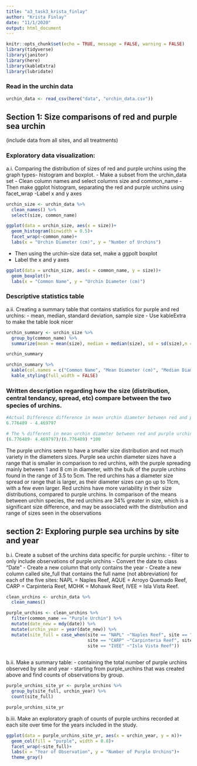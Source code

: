 ```yaml
---
title: "a3_task3_krista_finlay"
author: "Krista Finlay"
date: "11/1/2020"
output: html_document
---
```


```r
knitr::opts_chunk$set(echo = TRUE, message = FALSE, warning = FALSE)
library(tidyverse)
library(janitor)
library(here)
library(kableExtra)
library(lubridate)
```

### Read in the urchin data

```r
urchin_data <- read_csv(here("data", "urchin_data.csv"))
```

## Section 1: Size comparisons of red and purple sea urchin
(include data from all sites, and all treatments)

### Exploratory data visualization: 
a.i. Comparing the distribution of sizes of red and purple urchins using the graph types- histogram and boxplot.
- Make a subset from the urchin_data set
- Clean column names and select columns size and common_name
-Then make ggplot histogram, separating the red and purple urchins using facet_wrap
-Label x and y axes



```r
urchin_size <- urchin_data %>% 
  clean_names() %>% 
  select(size, common_name)

ggplot(data = urchin_size, aes(x = size))+
  geom_histogram(binwidth = 0.5)+
  facet_wrap(~common_name)+
  labs(x = "Urchin Diameter (cm)", y = "Number of Urchins")

```
 
- Then using the urchin-size data set, make a ggpolt boxplot
- Label the x and y axes

```r
ggplot(data = urchin_size, aes(x = common_name, y = size))+
  geom_boxplot()+
  labs(x = "Common Name", y = "Urchin Diameter (cm)")

```

### Descriptive statistics table
a.ii. Creating a summary table that contains statistics for purple and red urchins:
- mean, median, standard deviation, sample size
- Use kableExtra to make the table look nicer


```r
urchin_summary <- urchin_size %>% 
  group_by(common_name) %>% 
  summarize(mean = mean(size), median = median(size), sd = sd(size),n = n())

urchin_summary

urchin_summary %>% 
  kable(col.names = c("Common Name", "Mean Diameter (cm)", "Median Diameter (cm)", "Standard Deviation", "Sample Size (n)")) %>% 
  kable_styling(full_width = FALSE)
```

### Written description regarding how the size (distribution, central tendancy, spread, etc) compare between the two species of urchins.

```r
#Actual Difference difference in mean urchin diameter between red and purple urchin species
6.776489 - 4.469797

# The % different in mean urchin diameter between red and purple urchin species
(6.776489- 4.469797)/(6.776489) *100
```
The purple urchins seem to have a smaller size distribution and not much variety in the diameters sizes. Purple sea urchin diameter sizes have a range that is smaller in comparison to red urchins, with the purple spreading mainly between 1 and 8 cm in diameter, with the bulk of the purple urchins found in the range of 3.5 to 5cm. The red urchins has a diameter size spread or range that is larger, as their diameter sizes can go up to 11cm, with a few even larger. Red urchins have more variability in their size distributions, compared to purple urchins. In comparison of the means between urchin species, the red urchins are 34% greater in size, which is a significant size difference, and may be associated with the distribution and range of sizes seen in the observations

## section 2: Exploring purple sea urchins by site and year

b.i. Create a subset of the urchins data specific for purple urchins:
- filter to only include observations of purple urchins
- Convert the date to class "Date"
- Create a new column that only contains the year
- Create a new column called site_full that contains the full name (not abbreviation) for each of the five sites: 
NAPL = Naples Reef, AQUE = Arroyo Quemado Reef, CARP = Carpinteria Reef, MOHK = Mohawk Reef, IVEE = Isla Vista Reef.

```r
clean_urchins <- urchin_data %>% 
  clean_names()

purple_urchins <- clean_urchins %>% 
  filter(common_name == "Purple Urchin") %>% 
  mutate(date_new = mdy(date)) %>% 
  mutate(urchin_year = year(date_new)) %>% 
  mutate(site_full = case_when(site == "NAPL" ~"Naples Reef", site == "AQUE" ~"Arroyo Quemado Reef",
                               site == "CARP" ~"Carpinteria Reef", site == "MOHK" ~"Mohawk Reef",
                               site == "IVEE" ~"Isla Vista Reef"))
 
```


b.ii. Make a summary table:
- containing the total number of purple urchins observed by site and year
- starting from purple_urchins that was created above and find counts of observations by group. 


```r
purple_urchins_site_yr <- purple_urchins %>% 
  group_by(site_full, urchin_year) %>% 
  count(site_full)

purple_urchins_site_yr
```

b.iii. Make an exploratory graph of counts of purple urchins recorded at each site over time for the years included in the study.

```r
ggplot(data = purple_urchins_site_yr, aes(x = urchin_year, y = n))+
  geom_col(fill = "purple", width = 0.8)+
  facet_wrap(~site_full)+
  labs(x = "Year of Observation", y = "Number of Purple Urchins")+
  theme_gray()
```

